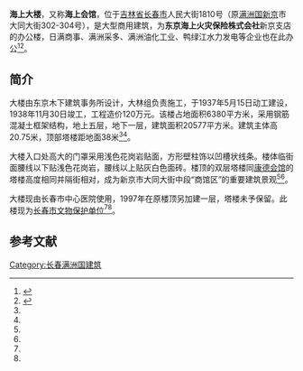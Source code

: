 {{文物保护单位
| 级别 = 市县级
| 省名 = 吉林省
| 市/县名 = 长春市
| 图片 = [[File:_The_marine_building_of_Hsinking.jpg|200px]]
| 名称 = 伪满海上会馆旧址
| 编号 = 第6批第17号
| 分类 = 
| 所在 = 长春市人民大街1810号	
| 时代 = 民国
| 登录 = 1994年1月20日
}}

'''海上大楼'''，又称'''海上会馆'''，位于[[吉林省|吉林省]][[长春市|长春市]]人民大街1810号（原[[满洲国|满洲国]][[新京|新京]]市大同大街302-304号），是大型商用建筑，为'''东京海上火灾保险株式会社'''新京支店的办公楼，日满商事、满洲采多、满洲油化工业、鸭绿江水力发电等企业也在此办公<ref name=liyu> {{Cite book | author = 李之吉、于维联 | title =长春近代建筑  | location =  | publisher = 长春出版社 | date = 2001年 | pages =  | ISBN =  | accessdate =  | url =  | language =  | quote =  }} </ref><ref name=shen> {{Cite book | author =沈燕  | title = 长春伪满遗址大观 | location =  | publisher =吉林摄影出版社  | date = 2002年 | pages =  | ISBN =  | accessdate =  | url =  | language =  | quote =  }} </ref>。

==简介==
大楼由东京木下建筑事务所设计，大林组负责施工，于1937年5月15日动工建设，1938年11月30日竣工，工程造价120万元。该楼占地面积6380平方米，采用钢筋混凝土框架结构，地上五层，地下一层，建筑面积20577平方米。建筑主体高20.75米，顶部塔楼距地面38米<ref name=liyu/><ref name=shen/>。

大楼入口处高大的门罩采用浅色花岗岩贴面，方形壁柱饰以凹槽状线条。楼体临街面腰线以下贴浅色花岗岩，腰线以上贴灰白色面砖。楼顶的双层塔楼同[[康德会馆|康德会馆]]的塔楼高度相同并隔街相对，成为新京市大同大街中段“商馆区”的重要建筑景观<ref name=liyu/><ref name=shen/>。

大楼现由长春市中心医院使用，1997年在原楼顶另加建一层，塔楼未予保留。此楼现为[[长春市文物保护单位|长春市文物保护单位]]<ref name=liyu/><ref name=shen/>。

==参考文献==
{{reflist}}

[[Category:长春满洲国建筑|Category:长春满洲国建筑]]